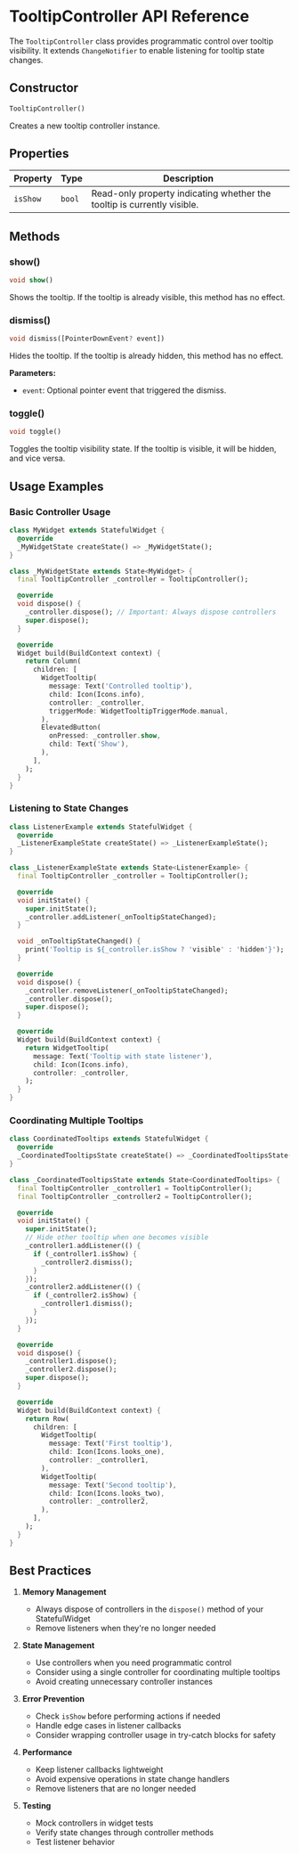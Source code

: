 # TooltipController API Reference

The `TooltipController` class provides programmatic control over tooltip visibility. It extends `ChangeNotifier` to enable listening for tooltip state changes.

## Constructor

```dart
TooltipController()
```

Creates a new tooltip controller instance.

## Properties

| Property | Type | Description |
|----------|------|-------------|
| `isShow` | `bool` | Read-only property indicating whether the tooltip is currently visible. |

## Methods

### show()

```dart
void show()
```

Shows the tooltip. If the tooltip is already visible, this method has no effect.

### dismiss()

```dart
void dismiss([PointerDownEvent? event])
```

Hides the tooltip. If the tooltip is already hidden, this method has no effect.

**Parameters:**
- `event`: Optional pointer event that triggered the dismiss.

### toggle()

```dart
void toggle()
```

Toggles the tooltip visibility state. If the tooltip is visible, it will be hidden, and vice versa.

## Usage Examples

### Basic Controller Usage

```dart
class MyWidget extends StatefulWidget {
  @override
  _MyWidgetState createState() => _MyWidgetState();
}

class _MyWidgetState extends State<MyWidget> {
  final TooltipController _controller = TooltipController();

  @override
  void dispose() {
    _controller.dispose(); // Important: Always dispose controllers
    super.dispose();
  }

  @override
  Widget build(BuildContext context) {
    return Column(
      children: [
        WidgetTooltip(
          message: Text('Controlled tooltip'),
          child: Icon(Icons.info),
          controller: _controller,
          triggerMode: WidgetTooltipTriggerMode.manual,
        ),
        ElevatedButton(
          onPressed: _controller.show,
          child: Text('Show'),
        ),
      ],
    );
  }
}
```

### Listening to State Changes

```dart
class ListenerExample extends StatefulWidget {
  @override
  _ListenerExampleState createState() => _ListenerExampleState();
}

class _ListenerExampleState extends State<ListenerExample> {
  final TooltipController _controller = TooltipController();

  @override
  void initState() {
    super.initState();
    _controller.addListener(_onTooltipStateChanged);
  }

  void _onTooltipStateChanged() {
    print('Tooltip is ${_controller.isShow ? 'visible' : 'hidden'}');
  }

  @override
  void dispose() {
    _controller.removeListener(_onTooltipStateChanged);
    _controller.dispose();
    super.dispose();
  }

  @override
  Widget build(BuildContext context) {
    return WidgetTooltip(
      message: Text('Tooltip with state listener'),
      child: Icon(Icons.info),
      controller: _controller,
    );
  }
}
```

### Coordinating Multiple Tooltips

```dart
class CoordinatedTooltips extends StatefulWidget {
  @override
  _CoordinatedTooltipsState createState() => _CoordinatedTooltipsState();
}

class _CoordinatedTooltipsState extends State<CoordinatedTooltips> {
  final TooltipController _controller1 = TooltipController();
  final TooltipController _controller2 = TooltipController();

  @override
  void initState() {
    super.initState();
    // Hide other tooltip when one becomes visible
    _controller1.addListener(() {
      if (_controller1.isShow) {
        _controller2.dismiss();
      }
    });
    _controller2.addListener(() {
      if (_controller2.isShow) {
        _controller1.dismiss();
      }
    });
  }

  @override
  void dispose() {
    _controller1.dispose();
    _controller2.dispose();
    super.dispose();
  }

  @override
  Widget build(BuildContext context) {
    return Row(
      children: [
        WidgetTooltip(
          message: Text('First tooltip'),
          child: Icon(Icons.looks_one),
          controller: _controller1,
        ),
        WidgetTooltip(
          message: Text('Second tooltip'),
          child: Icon(Icons.looks_two),
          controller: _controller2,
        ),
      ],
    );
  }
}
```

## Best Practices

1. **Memory Management**
   - Always dispose of controllers in the `dispose()` method of your StatefulWidget
   - Remove listeners when they're no longer needed

2. **State Management**
   - Use controllers when you need programmatic control
   - Consider using a single controller for coordinating multiple tooltips
   - Avoid creating unnecessary controller instances

3. **Error Prevention**
   - Check `isShow` before performing actions if needed
   - Handle edge cases in listener callbacks
   - Consider wrapping controller usage in try-catch blocks for safety

4. **Performance**
   - Keep listener callbacks lightweight
   - Avoid expensive operations in state change handlers
   - Remove listeners that are no longer needed

5. **Testing**
   - Mock controllers in widget tests
   - Verify state changes through controller methods
   - Test listener behavior

